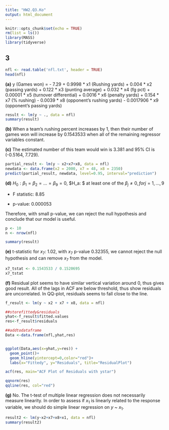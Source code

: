 ```yaml
---
title: "HW2.Q3.Ko"
output: html_document
---
```


```r
knitr::opts_chunk$set(echo = TRUE)
rm(list = ls())
library(MASS)
library(tidyverse)
```

## 3

```r
nfl <- read.table('nfl.txt', header = TRUE)
head(nfl)
```

**(a)** y (Games won) = - 7.29 + 0.9998 * x1 (Rushing yards) + 0.004 * x2 (passing yards) + 0.122 * x3 (punting average) + 0.032 * x4 (fg pct) + 0.00001 * x5 (turnover differential) + 0.0016 * x6 (penalty yards) + 0.154 * x7 (% rushing) - 0.0039 * x8 (opponent's rushing yards) - 0.0017906 * x9 (opponent's passing yards)

```r
result <- lm(y ~ ., data = nfl)
summary(result)
```

**(b)** When a team's rushing percent increases by 1, then their number of games won will increase by 0.1543533 when all of the remaining regressor variables constant.


**(c)** The estimated number of this team would win is 3.381 and 95% CI is (-0.5164, 7.729).

```r
partial_result <- lm(y ~ x2+x7+x8, data = nfl)
newdata <- data.frame(x2 = 2000, x7 = 48, x8 = 2350) 
predict(partial_result, newdata, level=0.95, interval="prediction")
```


**(d)** $H_0: \beta_1 = \beta_2 = ... = \beta_9 = 0$, $H_a: $ at least one of the $\beta_j \neq 0, for j = 1, ..., 9$

- F statistic: 8.85

- p-value: 0.000053

Therefore, with small p-value, we can reject the null hypothesis and conclude that our model is useful.

```r
p <- 10
n <- nrow(nfl)

summary(result)
```


**(e)** t-statistic for $x_7$: 1.02, with $x_7$ p-value 0.32355, we cannot reject the null hypothesis and can remove $x_7$ from the model.

```r
x7_tstat <- 0.1543533 / 0.1520695
x7_tstat
```


**(f)** Residual plot seems to have similar vertical variation around 0, thus gives good result. All of the lags in ACF are below threshold, thus show residuals are uncorrelated. In QQ-plot, residuals seems to fall close to the line.

```r
f_result <- lm(y ~ x2 + x7 + x8, data = nfl)

##storefittedy&residuals 
yhat<-f_result$fitted.values 
res<-f_result$residuals 

##addtodataframe 
Data <-data.frame(nfl,yhat,res)


ggplot(Data,aes(x=yhat,y=res)) + 
  geom_point()+ 
  geom_hline(yintercept=0,color="red")+ 
  labs(x="Fittedy", y="Residuals", title="ResidualPlot")

acf(res, main="ACF Plot of Residuals with ystar")

qqnorm(res) 
qqline(res, col="red")
```


**(g)** No. The t-test of multiple linear regression does not necessarily measure linearity. In order to assess if $x_1$ is linearly related to the response variable, we should do simple linear regression on $y$ ~ $x_1$.

```r
result2 <- lm(y~x2+x7+x8+x1, data = nfl)
summary(result2)
```

